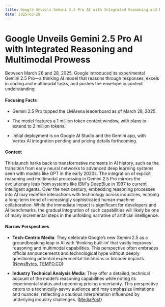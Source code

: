 ```yaml
---
title: Google Unveils Gemini 2.5 Pro AI with Integrated Reasoning and Multimodal Prowess
date: 2025-03-28
---
```


# Google Unveils Gemini 2.5 Pro AI with Integrated Reasoning and Multimodal Prowess

Between March 26 and 28, 2025, Google introduced its experimental Gemini 2.5 Pro—a thinking AI model that reasons through responses, excels in coding and multimodal tasks, and pushes the envelope in context understanding.

#### Focusing Facts

- Gemini 2.5 Pro topped the LMArena leaderboard as of March 28, 2025.

- The model features a 1 million token context window, with plans to extend to 2 million tokens.

- Initial deployment is on Google AI Studio and the Gemini app, with Vertex AI integration pending and pricing details forthcoming.

#### Context

This launch harks back to transformative moments in AI history, such as the transition from early neural networks to advanced deep learning systems seen with models like GPT in the early 2020s. The integration of explicit reasoning and multimodal processing in Gemini 2.5 Pro mirrors the evolutionary leap from systems like IBM's DeepBlue in 1997 to current intelligent agents. Over the next century, embedding reasoning processes into AI may redefine interactions with technology across industries, echoing a long-term trend of increasingly sophisticated human-machine collaboration. While the immediate impact is significant for developers and AI benchmarks, the gradual integration of such capabilities will likely be one of many incremental steps in the unfolding narrative of artificial intelligence.

#### Narrow Perspectives

- **Tech-Centric Media**: They celebrate Google’s new Gemini 2.5 as a groundbreaking leap in AI with ‘thinking built-in’ that vastly improves reasoning and multimodal capabilities. This perspective often embraces official announcements and technological hype without deeply questioning potential experimental limitations or broader impacts. ([NewsBytes](https://www.newsbytesapp.com/news/science/google-launches-gemini-2-5-pro-ai-model-benchmark-scores-features-availability-price/story), [TEMPO.CO](https://en.tempo.co/read/1991466/google-claims-gemini-2-5-as-its-most-intelligent-ai-yet))

- **Industry Technical Analysis Media**: They offer a detailed, technical account of the model’s reasoning capabilities while noting its experimental status and upcoming pricing uncertainty. This perspective caters to a technically-savvy audience and may emphasize limitations and nuances, reflecting a cautious interpretation influenced by underlying industry challenges. ([MediaPost](https://www.mediapost.com/publications/article/404621/googles-next-step-in-ai-reasoning.html))
